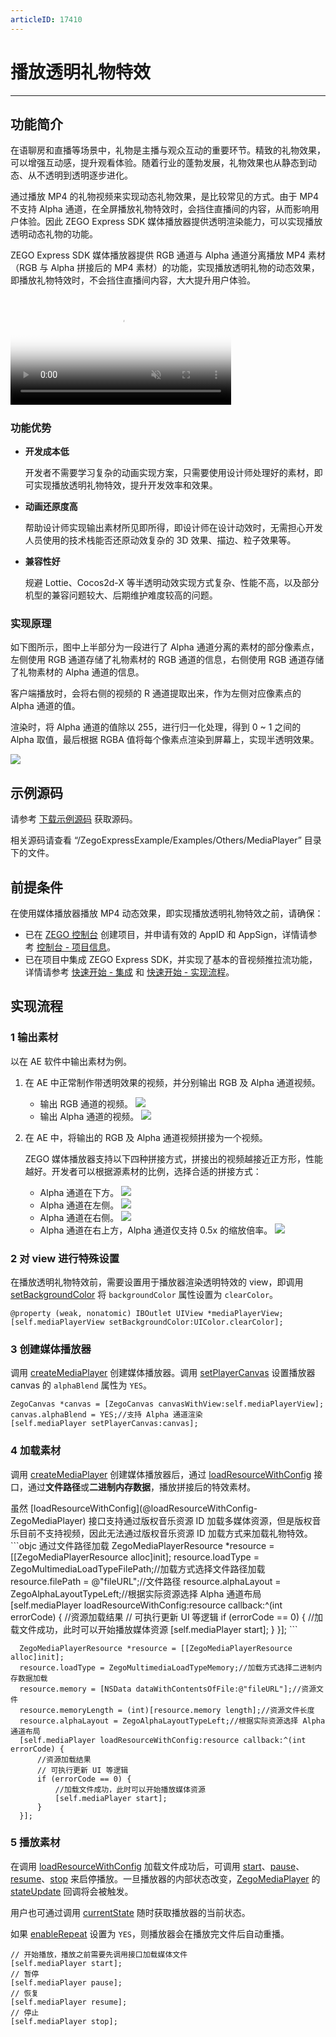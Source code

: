 ```yaml
---
articleID: 17410
---
```

# 播放透明礼物特效

- - -
## 功能简介

在语聊房和直播等场景中，礼物是主播与观众互动的重要环节。精致的礼物效果，可以增强互动感，提升观看体验。随着行业的蓬勃发展，礼物效果也从静态到动态、从不透明到透明逐步进化。

通过播放 MP4 的礼物视频来实现动态礼物效果，是比较常见的方式。由于 MP4 不支持 Alpha 通道，在全屏播放礼物特效时，会挡住直播间的内容，从而影响用户体验。因此 ZEGO Express SDK 媒体播放器提供透明渲染能力，可以实现播放透明动态礼物的功能。

ZEGO Express SDK 媒体播放器提供 RGB 通道与 Alpha 通道分离播放 MP4 素材（RGB 与 Alpha 拼接后的 MP4 素材）的功能，实现播放透明礼物的动态效果，即播放礼物特效时，不会挡住直播间内容，大大提升用户体验。

<video poster="https://doc-media.zego.im/sdk-doc/Pics/Express/gift_special_effects.png" src="https://doc-media.zego.im/sdk-doc/doc/video/Express_Video_SDK/gift_special_effects.mp4" width="70%" muted="true" loop="true" autoplay="autoplay" preload="auto" nocontrols></video>

### 功能优势

- **开发成本低**

    开发者不需要学习复杂的动画实现方案，只需要使用设计师处理好的素材，即可实现播放透明礼物特效，提升开发效率和效果。

- **动画还原度高**

    帮助设计师实现输出素材所见即所得，即设计师在设计动效时，无需担心开发人员使用的技术栈能否还原动效复杂的 3D 效果、描边、粒子效果等。

- **兼容性好**

    规避 Lottie、Cocos2d-X 等半透明动效实现方式复杂、性能不高，以及部分机型的兼容问题较大、后期维护难度较高的问题。

### 实现原理

如下图所示，图中上半部分为一段进行了 Alpha 通道分离的素材的部分像素点，左侧使用 RGB 通道存储了礼物素材的 RGB 通道的信息，右侧使用 RGB 通道存储了礼物素材的 Alpha 通道的信息。

客户端播放时，会将右侧的视频的 R 通道提取出来，作为左侧对应像素点的 Alpha 通道的值。

渲染时，将 Alpha 通道的值除以 255，进行归一化处理，得到 0 ~ 1 之间的 Alpha 取值，最后根据 RGBA 值将每个像素点渲染到屏幕上，实现半透明效果。

<Frame width="512" height="auto" caption=""><img src="https://doc-media.zego.im/sdk-doc/Pics/Express/RGBtoRGBA.jpeg" /></Frame>


## 示例源码


请参考 [下载示例源码](!DownloadDemo/DownloadDemo) 获取源码。

相关源码请查看 “/ZegoExpressExample/Examples/Others/MediaPlayer” 目录下的文件。


## 前提条件

在使用媒体播放器播放 MP4 动态效果，即实现播放透明礼物特效之前，请确保：

- 已在 [ZEGO 控制台](https://console.zego.im) 创建项目，并申请有效的 AppID 和 AppSign，详情请参考 [控制台 - 项目信息](/console/project-info)。
- 已在项目中集成 ZEGO Express SDK，并实现了基本的音视频推拉流功能，详情请参考 [快速开始 - 集成](!Integration/SDK_Integration) 和 [快速开始 - 实现流程](!Integration/Solution_Implementation)。




## 实现流程

### 1 输出素材

以在 AE 软件中输出素材为例。

1. 在 AE 中正常制作带透明效果的视频，并分别输出 RGB 及 Alpha 通道视频。
    - 输出 RGB 通道的视频。
        <Frame width="512" height="auto" caption=""><img src="https://doc-media.zego.im/sdk-doc/Pics/Express/output_RGB.jpeg" /></Frame>
    - 输出 Alpha 通道的视频。
        <Frame width="512" height="auto" caption=""><img src="https://doc-media.zego.im/sdk-doc/Pics/Express/output_Alpha.jpeg" /></Frame>


2. 在 AE 中，将输出的 RGB 及 Alpha 通道视频拼接为一个视频。

    ZEGO 媒体播放器支持以下四种拼接方式，拼接出的视频越接近正方形，性能越好。开发者可以根据源素材的比例，选择合适的拼接方式：
    - Alpha 通道在下方。
        <Frame width="512" height="auto" caption=""><img src="https://doc-media.zego.im/sdk-doc/Pics/Express/RGB_up_Alpha.jpeg" /></Frame>
    - Alpha 通道在左侧。
        <Frame width="512" height="auto" caption=""><img src="https://doc-media.zego.im/sdk-doc/Pics/Express/Alpha_RGB.jpeg" /></Frame>
    - Alpha 通道在右侧。
        <Frame width="512" height="auto" caption=""><img src="https://doc-media.zego.im/sdk-doc/Pics/Express/RGB_Alpha.jpeg" /></Frame>
    - Alpha 通道在右上方，Alpha 通道仅支持 0.5x 的缩放倍率。
        <Frame width="512" height="auto" caption=""><img src="https://doc-media.zego.im/sdk-doc/Pics/Express/RGB_Alpharighttop.jpeg" /></Frame>



### 2 对 view 进行特殊设置

在播放透明礼物特效前，需要设置用于播放器渲染透明特效的 view，即调用 [setBackgroundColor](@setBackgroundColor) 将 `backgroundColor` 属性设置为 `clearColor`。

```oc
@property (weak, nonatomic) IBOutlet UIView *mediaPlayerView;
[self.mediaPlayerView setBackgroundColor:UIColor.clearColor];
```

### 3 创建媒体播放器

调用 [createMediaPlayer](@createMediaPlayer) 创建媒体播放器。调用 [setPlayerCanvas](@setPlayerCanvas-ZegoMediaPlayer) 设置播放器 canvas 的 `alphaBlend` 属性为 `YES`。

```oc
ZegoCanvas *canvas = [ZegoCanvas canvasWithView:self.mediaPlayerView];
canvas.alphaBlend = YES;//支持 Alpha 通道渲染
[self.mediaPlayer setPlayerCanvas:canvas];
```

### 4 加载素材

调用 [createMediaPlayer](@createMediaPlayer) 创建媒体播放器后，通过 [loadResourceWithConfig](@loadResourceWithConfig-ZegoMediaPlayer) 接口，通过**文件路径**或**二进制内存数据**，播放拼接后的特效素材。

<Warning title="注意">
虽然 [loadResourceWithConfig](@loadResourceWithConfig-ZegoMediaPlayer) 接口支持通过版权音乐资源 ID 加载多媒体资源，但是版权音乐目前不支持视频，因此无法通过版权音乐资源 ID 加载方式来加载礼物特效。
</Warning>


<CodeGroup>
```objc 通过文件路径加载
  ZegoMediaPlayerResource *resource = [[ZegoMediaPlayerResource alloc]init];
  resource.loadType = ZegoMultimediaLoadTypeFilePath;//加载方式选择文件路径加载
  resource.filePath = @"fileURL";//文件路径
  resource.alphaLayout = ZegoAlphaLayoutTypeLeft;//根据实际资源选择 Alpha 通道布局
  [self.mediaPlayer loadResourceWithConfig:resource callback:^(int errorCode) {
      //资源加载结果
      // 可执行更新 UI 等逻辑
      if (errorCode == 0) {
          //加载文件成功，此时可以开始播放媒体资源
          [self.mediaPlayer start];
      }
  }];
  ```

```objc 通过二进制内存数据加载
  ZegoMediaPlayerResource *resource = [[ZegoMediaPlayerResource alloc]init];
  resource.loadType = ZegoMultimediaLoadTypeMemory;//加载方式选择二进制内存数据加载
  resource.memory = [NSData dataWithContentsOfFile:@"fileURL"];//资源文件
  resource.memoryLength = (int)[resource.memory length];//资源文件长度
  resource.alphaLayout = ZegoAlphaLayoutTypeLeft;//根据实际资源选择 Alpha 通道布局
  [self.mediaPlayer loadResourceWithConfig:resource callback:^(int errorCode) {
      //资源加载结果
      // 可执行更新 UI 等逻辑
      if (errorCode == 0) {
          //加载文件成功，此时可以开始播放媒体资源
          [self.mediaPlayer start];
      }
  }];
  ```
</CodeGroup>

### 5 播放素材

在调用 [loadResourceWithConfig](@loadResourceWithConfig-ZegoMediaPlayer) 加载文件成功后，可调用 [start](@start-ZegoMediaPlayer)、[pause](@pause-ZegoMediaPlayer)、[resume](@resume-ZegoMediaPlayer)、[stop](@stop-ZegoMediaPlayer) 来启停播放。一旦播放器的内部状态改变，[ZegoMediaPlayer](@-ZegoMediaPlayer) 的 [stateUpdate](https://doc-zh.zego.im/article/api?doc=Express_Video_SDK_API~objective-c_ios~protocol~ZegoMediaPlayerEventHandler) 回调将会被触发。

用户也可通过调用 [currentState](@currentState-ZegoMediaPlayer) 随时获取播放器的当前状态。

如果 [enableRepeat](@enableRepeat-ZegoMediaPlayer) 设置为 `YES`，则播放器会在播放完文件后自动重播。

```objc
// 开始播放，播放之前需要先调用接口加载媒体文件
[self.mediaPlayer start];
// 暂停
[self.mediaPlayer pause];
// 恢复
[self.mediaPlayer resume];
// 停止
[self.mediaPlayer stop];
```
